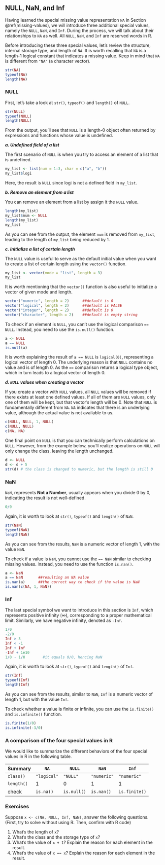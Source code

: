 ## NULL, NaN, and Inf {#null}

Having learned the special missing value representation `NA` in Section \@ref(missing-values), we will introduce three additional special values, namely the `NULL`, `NaN`, and `Inf`. During the process, we will talk about their relationships to `NA` as well. All `NULL`, `NaN`, and `Inf` are reserved words in R.

Before introducing these three special values, let's review the structure, internal storage type, and length of `NA`. It is worth recalling that `NA` is a length-1 logical constant that indicates a missing value. Keep in mind that `NA` is different from `"NA"` (a character vector).

```r
str(NA)
typeof(NA)
length(NA)
```

### NULL

First, let's take a look at `str()`, `typeof()` and `length()` of `NULL`.

```r
str(NULL)
typeof(NULL)
length(NULL)
```

From the output, you'll see that `NULL` is a length-0 object often returned by expressions and functions whose value is undefined.

***a. Undefined field of a list***

The first scenario of `NULL` is when you try to access an element of a list that is undefined.

```r
my_list <- list(num = 1:3, char = c("a", "b"))
my_list$logi
```

Here, the result is `NULL` since logi is not a defined field in `my_list`.

***b. Remove an element from a list***

You can remove an element from a list by assign it the `NULL` value.

```r
length(my_list)
my_list$num <- NULL
length(my_list)
my_list
```

As you can see from the output, the element `num` is removed from `my_list`, leading to the length of `my_list` being reduced by 1.

***c. Initialize a list of certain length***

The `NULL` value is useful to serve as the default initial value when you want to create a list of certain length using the `vector()` function.

```r
my_list <- vector(mode = "list", length = 3)
my_list
```

It is worth mentioning that the `vector()` function is also useful to initialize a vector of given mode and length.

```r
vector("numeric", length = 2)      ##default is 0
vector("logical", length = 2)      ##default is FALSE
vector("integer", length = 2)      ##default is 0
vector("character", length = 2)    ##default is empty string
```

To check if an element is `NULL`, you can't use the logical comparison `== NULL`. Instead, you need to use the `is.null()` function.

```r
a <- NULL
a == NULL
is.null(a)
```

It is worth explaining the result of `a == NULL` is `logical(0)`, representing a logical vector of length 0. The underlying reason is that `NULL` contains no value and is of length 0. As the `==` comparison returns a logical type object, which in turn leads to a logical vector of length 0.

***d. `NULL` values when creating a vector***

If you create a vector with `NULL` values, all `NULL` values will be removed if there exists at least one defined values. If all of them are `NULL` values, only one of them will be kept, but that vector's length will be 0. Note that `NULL` is fundamentally different from `NA`. `NA` indicates that there is an underlying value, although the actual value is not available to us.

```r
c(NULL, NULL, 1, NULL)
c(NULL, NULL)
c(NA, NA)
```

One final point on `NULL` is that you can technically perform calculations on `NULL`. However, from the example below, you'll realize operations on `NULL` will only change the class, leaving the length unchanged.

```r
d <- NULL
d <- d + 5
str(d) # the class is changed to numeric, but the length is still 0
```

### NaN {#NaN}

`NaN`, represents **Not a Number**, usually appears when you divide 0 by 0, indicating the result is not well-defined.

```r
0/0
```

Again, it is worth to look at `str()`, `typeof()` and `length()` of `NaN`.

```r
str(NaN)
typeof(NaN)
length(NaN)
```

As you can see from the results, `NaN` is a numeric vector of length 1, with the value `NaN`.

To check if a value is `NaN`, you cannot use the `== NaN` similar to checking missing values. Instead, you need to use the function `is.nan()`.

```r
a <- NaN
a == NaN       ##resulting an NA value
is.nan(a)      ##the correct way to check if the value is NaN
is.nan(c(NA, 1, NaN))
```

### Inf {#Inf}

The last special symbol we want to introduce in this section is `Inf`, which represents positive infinity ($\infty$), corresponding to a proper mathematical limit. Similarly, we have negative infinity, denoted as `-Inf`.

```r
1/0
-2/0
Inf > 3
Inf < -1
Inf + Inf
-Inf + 1e10
1/0 - 1/0        #it equals 0/0, hencing NaN
```

Again, it is worth to look at `str()`, `typeof()` and `length()` of `Inf`.

```r
str(Inf)
typeof(Inf)
length(Inf)
```

As you can see from the results, similar to `NaN`, `Inf` is a numeric vector of length 1, but with the value `Inf`.

To check whether a value is finite or infinite, you can use the `is.finite()` and `is.infinite()` function.

```r
is.finite(1/0)
is.infinite(-3/0)
```

### A comparison of the four special values in R

We would like to summarize the different behaviors of the four special values in R in the following table.

| Summary    | `NA`        | `NULL`      | `NaN`       | `Inf`         |
|------------|-------------|-------------|-------------|---------------|
| `class()`  | `"logical"` | `"NULL"`    | `"numeric"` | `"numeric"`   |
| `length()` | 1           | 0           | 1           | 1             |
| check      | `is.na()`   | `is.null()` | `is.nan()`  | `is.finite()` |

### Exercises

Suppose `x <- c(NA, NULL, Inf, NaN)`, answer the following questions. (First, try to solve without using R. Then, confirm with R code)

1.  What's the length of `x`?
2.  What's the class and the storage type of `x`?
3.  What's the value of `x + 1`? Explain the reason for each element in the result.
4.  What's the value of `x == x`? Explain the reason for each element in the result.
